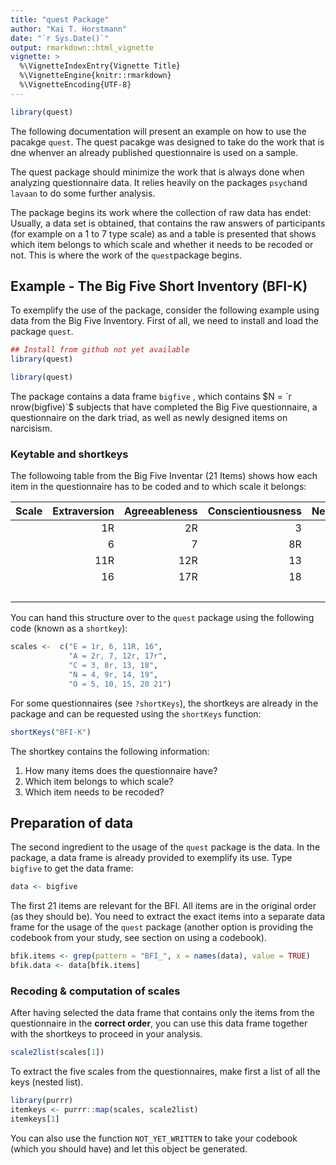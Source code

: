 ```yaml
---
title: "quest Package"
author: "Kai T. Horstmann"
date: "`r Sys.Date()`"
output: rmarkdown::html_vignette
vignette: >
  %\VignetteIndexEntry{Vignette Title}
  %\VignetteEngine{knitr::rmarkdown}
  %\VignetteEncoding{UTF-8}
---
```


```r
library(quest)
```


The following documentation will present an example on how to use the pacakge `quest`. The quest pacakge was designed to take do the work that is dne whenver an already published questionnaire is used on a sample. 

The quest package should minimize the work that is always done when analyzing questionnaire data. It relies heavily on the packages `psych`and `lavaan` to do some further analysis.

The package begins its work where the collection of raw data has endet: Usually, a data set is obtained, that contains the raw answers of participants (for example on a 1 to 7 type scale) as and a table is presented that shows which item belongs to which scale and whether it needs to be recoded or not. This is where the work of the `quest`package begins.

## Example - The Big Five Short Inventory (BFI-K)

To exemplify the use of the package, consider the following example using data from the Big Five Inventory. First of all, we need to install and load the package `quest`.

```r
## Install from github not yet available
library(quest)

```

```r
library(quest)

```

The package contains a data frame `bigfive` , which contains $N = `r nrow(bigfive)`$ subjects that have completed the Big Five questionnaire, a questionnaire on the dark triad, as well as newly designed items on narcisism. 

### Keytable and shortkeys

The followoing table from the Big Five Inventar (21 Items) shows how each item in the questionnaire has to be coded and to which scale it belongs:

|Scale|Extraversion|Agreeableness|Conscientiousness|Neuroticism|Openness|
|:-|----:|---:|---:|---:|----:|
|  | 1R  |2R  | 3  | 4  | 5   |
|  | 6   |7   | 8R | 9R | 10  |
|  | 11R |12R | 13 | 14 |15   |
|  | 16  |17R | 18 | 19 | 20  |
|  |     |    |    |    | 21  |

You can hand this structure over to the `quest` package using the following code (known as a `shortkey`):

```r

scales <-  c("E = 1r, 6, 11R, 16",
             "A = 2r, 7, 12r, 17r",
             "C = 3, 8r, 13, 18",
             "N = 4, 9r, 14, 19",
             "O = 5, 10, 15, 20 21")

```

For some questionnaires (see `?shortKeys`), the shortkeys are already in the package and can be requested using the `shortKeys` function:

```r
shortKeys("BFI-K")
```

The shortkey contains the following information:

1. How many items does the questionnaire have?
2. Which item belongs to which scale?
3. Which item needs to be recoded?

## Preparation of data

The second ingredient to the usage of the `quest` package is the data. In the package, a data frame is already provided to exemplify its use. Type `bigfive` to get the data frame:

```r

data <- bigfive

```

The first 21 items are relevant for the BFI. All items are in the original order (as they should be). You need to extract the exact items into a separate data frame for the usage of the `quest` package (another option is providing the codebook from your study, see section on using a codebook).


```r

bfik.items <- grep(pattern = "BFI_", x = names(data), value = TRUE)
bfik.data <- data[bfik.items]

```


### Recoding & computation of scales

After having selected the data frame that contains only the items from the questionnaire in the **correct order**, you can use this data frame together with the shortkeys to proceed in your analysis. 



```r
scale2list(scales[1])
```

To extract the five scales from the questionnaires, make first a list of all the keys (nested list).

```r

library(purrr)
itemkeys <- purrr::map(scales, scale2list)
itemkeys[1]

```


You can also use the function `NOT_YET_WRITTEN` to take your codebook (which you should have) and let this object be generated.

